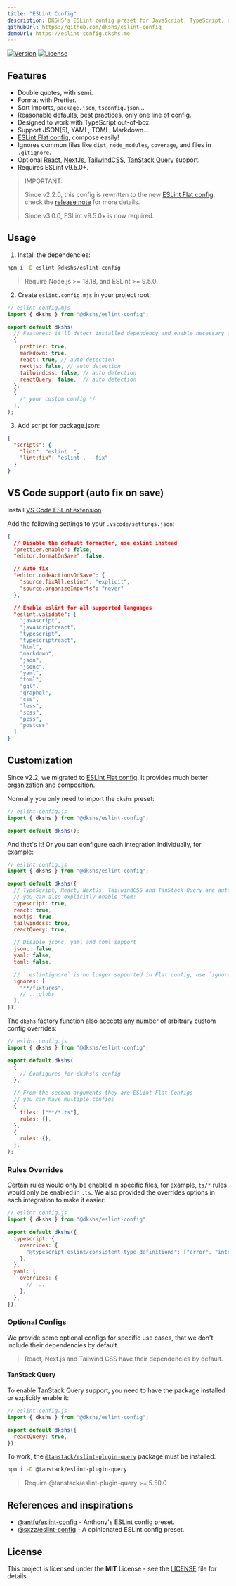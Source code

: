 ```yaml
---
title: "ESLint Config"
description: DKSHS's ESLint config preset for JavaScript, TypeScript, and Prettier.
githubUrl: https://github.com/dkshs/eslint-config
demoUrl: https://eslint-config.dkshs.me
---
```


[![Version](https://img.shields.io/npm/v/@dkshs/eslint-config)](https://www.npmjs.com/package/@dkshs/eslint-config)
[![License](https://img.shields.io/badge/licence-MIT-blue)](https://github.com/dkshs/eslint-config/blob/master/LICENSE)

## Features

- Double quotes, with semi.
- Format with Prettier.
- Sort imports, `package.json`, `tsconfig.json`...
- Reasonable defaults, best practices, only one line of config.
- Designed to work with TypeScript out-of-box.
- Support JSON(5), YAML, TOML, Markdown...
- [ESLint Flat config](https://eslint.org/docs/latest/use/configure/configuration-files-new), compose easily!
- Ignores common files like `dist`, `node_modules`, `coverage`, and files in `.gitignore`.
- Optional [React](https://react.dev/), [NextJs](https://nextjs.org/), [TailwindCSS](https://tailwindcss.com/), [TanStack Query](https://tanstack.com/query/) support.
- Requires ESLint v9.5.0+.

> IMPORTANT:
>
> Since v2.2.0, this config is rewritten to the new [ESLint Flat config](https://eslint.org/docs/latest/use/configure/configuration-files-new), check the [release note](https://github.com/dkshs/eslint-config/releases/tag/v2.2.0) for more details.
>
> Since v3.0.0, ESLint v9.5.0+ is now required.

## Usage

1. Install the dependencies:

```bash
npm i -D eslint @dkshs/eslint-config
```

> Require Node.js >= 18.18, and ESLint >= 9.5.0.

2. Create `eslint.config.mjs` in your project root:

```mjs
// eslint.config.mjs
import { dkshs } from "@dkshs/eslint-config";

export default dkshs(
  // Features: it'll detect installed dependency and enable necessary features automatically
  {
    prettier: true,
    markdown: true,
    react: true, // auto detection
    nextjs: false, // auto detection
    tailwindcss: false, // auto detection
    reactQuery: false,  // auto detection
  },
  {
    /* your custom config */
  },
);
```

3. Add script for package.json:

```json
{
  "scripts": {
    "lint": "eslint .",
    "lint:fix": "eslint . --fix"
  }
}
```

## VS Code support (auto fix on save)

Install [VS Code ESLint extension](https://marketplace.visualstudio.com/items?itemName=dbaeumer.vscode-eslint)

Add the following settings to your `.vscode/settings.json`:

```json
{
  // Disable the default formatter, use eslint instead
  "prettier.enable": false,
  "editor.formatOnSave": false,

  // Auto fix
  "editor.codeActionsOnSave": {
    "source.fixAll.eslint": "explicit",
    "source.organizeImports": "never"
  },

  // Enable eslint for all supported languages
  "eslint.validate": [
    "javascript",
    "javascriptreact",
    "typescript",
    "typescriptreact",
    "html",
    "markdown",
    "json",
    "jsonc",
    "yaml",
    "toml",
    "gql",
    "graphql",
    "css",
    "less",
    "scss",
    "pcss",
    "postcss"
  ]
}
```

## Customization

Since v2.2, we migrated to [ESLint Flat config](https://eslint.org/docs/latest/use/configure/configuration-files-new). It provides much better organization and composition.

Normally you only need to import the `dkshs` preset:

```js
// eslint.config.js
import { dkshs } from "@dkshs/eslint-config";

export default dkshs();
```

And that's it! Or you can configure each integration individually, for example:

```js
// eslint.config.js
import { dkshs } from "@dkshs/eslint-config";

export default dkshs({
  // TypeScript, React, NextJs, TailwindCSS and TanStack Query are auto-detected,
  // you can also explicitly enable them:
  typescript: true,
  react: true,
  nextjs: true,
  tailwindcss: true,
  reactQuery: true,

  // Disable jsonc, yaml and toml support
  jsonc: false,
  yaml: false,
  toml: false,

  // `.eslintignore` is no longer supported in Flat config, use `ignores` instead
  ignores: [
    "**/fixtures",
    // ...globs
  ],
});
```

The `dkshs` factory function also accepts any number of arbitrary custom config overrides:

```js
// eslint.config.js
import { dkshs } from "@dkshs/eslint-config";

export default dkshs(
  {
    // Configures for dkshs's config
  },

  // From the second arguments they are ESLint Flat Configs
  // you can have multiple configs
  {
    files: ["**/*.ts"],
    rules: {},
  },
  {
    rules: {},
  },
);
```

### Rules Overrides

Certain rules would only be enabled in specific files, for example, `ts/*` rules would only be enabled in `.ts`. We also provided the overrides options in each integration to make it easier:

```js
// eslint.config.js
import { dkshs } from "@dkshs/eslint-config";

export default dkshs({
  typescript: {
    overrides: {
      "@typescript-eslint/consistent-type-definitions": ["error", "interface"],
    },
  },
  yaml: {
    overrides: {
      // ...
    },
  },
});
```

### Optional Configs

We provide some optional configs for specific use cases, that we don't include their dependencies by default.
> React, Next.js and Tailwind CSS have their dependencies by default.

#### TanStack Query

To enable TanStack Query support, you need to have the package installed or explicitly enable it:

```js
// eslint.config.js
import { dkshs } from "@dkshs/eslint-config";

export default dkshs({
  reactQuery: true,
});
```

To work, the [`@tanstack/eslint-plugin-query`](https://tanstack.com/query/latest/docs/eslint/eslint-plugin-query) package must be installed:

```bash
npm i -D @tanstack/eslint-plugin-query
```

> Require @tanstack/eslint-plugin-query >= 5.50.0

## References and inspirations

- [@antfu/eslint-config](https://github.com/antfu/eslint-config) - Anthony's ESLint config preset.
- [@sxzz/eslint-config](https://github.com/sxzz/eslint-config) - A opinionated ESLint config preset.

## License

This project is licensed under the **MIT** License - see the [LICENSE](https://github.com/dkshs/dkshs.me/blob/master/LICENSE) file for details
